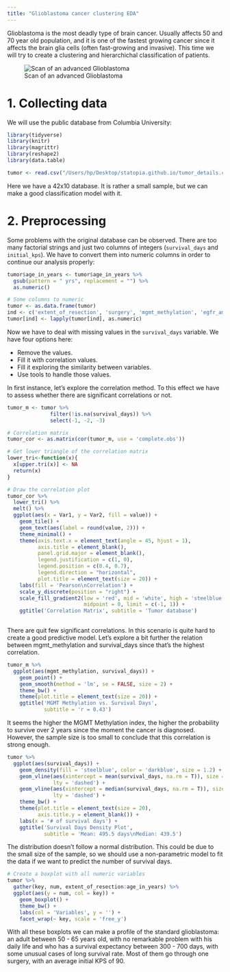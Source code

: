 ```yaml
---
title: "Glioblastoma cancer clustering EDA"
---
```


Glioblastoma is the most deadly type of brain cancer. Usually affects 50 and 70 year old population, and it is one of the fastest growing cancer since it affects the brain glia cells (often fast-growing and invasive). This time we will try to create a clustering and hierarchichal classification of patients.

![Scan of an advanced Glioblastoma](/Users/hp/Documents/GitHub/dvalls/Files/glio.jpg)



# 1. Collecting data

We will use the public database from Columbia University:

```r
library(tidyverse)
library(knitr)
library(magrittr)
library(reshape2)
library(data.table)

tumor <- read.csv("/Users/hp/Desktop/statopia.github.io/tumor_details.csv")
```

Here we have a 42x10 database. It is rather a small sample, but we can make a good classification model with it. 

# 2. Preprocessing

Some problems with the original database can be observed. There are too many factorial strings and just two columns of integers (`survival_days` and `initial_kps`). We have to convert them into numeric columns in order to continue our analysis properly:

```r
tumor$age_in_years <- tumor$age_in_years %>% 
  gsub(pattern = " yrs", replacement = "") %>% 
  as.numeric()

# Some columns to numeric 
tumor <- as.data.frame(tumor)
ind <- c('extent_of_resection', 'surgery', 'mgmt_methylation', 'egfr_amplification')
tumor[ind] <- lapply(tumor[ind], as.numeric)
```

Now we have to deal with missing values in the `survival_days` variable. We have four options here:

* Remove the values.
* Fill it with correlation values.
* Fill it exploring the similarity between variables.
* Use tools to handle those values.

In first instance, let's explore the correlation method. To this effect we have to assess whether there are significant correlations or not.

```r
tumor_m <- tumor %>% 
              filter(!is.na(survival_days)) %>% 
              select(-1, -2, -3)

# Correlation matrix
tumor_cor <- as.matrix(cor(tumor_m, use = 'complete.obs'))

# Get lower triangle of the correlation matrix
lower_tri<-function(x){
  x[upper.tri(x)] <- NA
  return(x)
}

# Draw the correlation plot
tumor_cor %>% 
  lower_tri() %>% 
  melt() %>%
  ggplot(aes(x = Var1, y = Var2, fill = value)) +
    geom_tile() +
    geom_text(aes(label = round(value, 2))) +
    theme_minimal() +
    theme(axis.text.x = element_text(angle = 45, hjust = 1),
          axis.title = element_blank(),
          panel.grid.major = element_blank(),
          legend.justification = c(1, 0),
          legend.position = c(0.4, 0.7),
          legend.direction = "horizontal",
          plot.title = element_text(size = 20)) +
    labs(fill = 'Pearson\nCorrelation') +
    scale_y_discrete(position = "right") +
    scale_fill_gradient2(low = 'red', mid = 'white', high = 'steelblue', na.value = NA,
                         midpoint = 0, limit = c(-1, 1)) +
    ggtitle('Correlation Matrix', subtitle = 'Tumor database')
              
```

There are quit few significant correlations. In this scenario is quite hard to create a good predictive model. Let's explore a bit further the relation between mgmt_methylation and survival_days since that's the highest correlation. 
```r
tumor_m %>% 
  ggplot(aes(mgmt_methylation, survival_days)) +
    geom_point() + 
    geom_smooth(method = 'lm', se = FALSE, size = 2) +
    theme_bw() +
    theme(plot.title = element_text(size = 20)) +
    ggtitle('MGMT Methylation vs. Survival Days',
            subtitle = 'r = 0.43')
```

It seems the higher the MGMT Methylation index, the higher the probability to survive over 2 years 
since the moment the cancer is diagnosed. However, the sample size is too small to conclude that this correlation is strong enough. 

```r
tumor %>% 
  ggplot(aes(survival_days)) +
    geom_density(fill = 'steelblue', color = 'darkblue', size = 1.2) +
    geom_vline(aes(xintercept = mean(survival_days, na.rm = T)), size = 2, colour = 'red', 
               lty = 'dashed') +
    geom_vline(aes(xintercept = median(survival_days, na.rm = T)), size = 2, colour = 'orange', 
               lty = 'dashed') +
    theme_bw() +
    theme(plot.title = element_text(size = 20),
          axis.title.y = element_blank()) +
    labs(x = '# of survival days') +
    ggtitle('Survival Days Density Plot', 
            subtitle = 'Mean: 495.5 days\nMedian: 439.5') 

```

The distribution doesn't follow a normal distribution. This could be due to the small size of the sample, so we should use a non-parametric model to fit the data if we want to predict the number of survival days. 

```r
# Create a boxplot with all numeric variables
tumor %>% 
  gather(key, num, extent_of_resection:age_in_years) %>% 
  ggplot(aes(y = num, col = key)) +
    geom_boxplot() +
    theme_bw() +
    labs(col = 'Variables', y = '') +
    facet_wrap(~ key, scale = 'free_y')
```

With all these boxplots we can make a profile of the standard glioblastoma: an adult between 50 - 65 years old, with no remarkable problem with his daily life and who has a survival expectancy between 300 - 700 days, with some unusual cases of long survival rate. Most of them go through one surgery, with an average initial KPS of 90. 